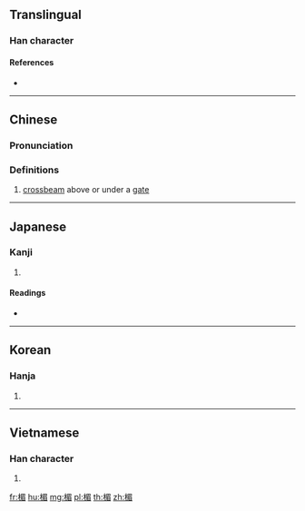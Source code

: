 ==Translingual==

===Han character===
{{Han char|rn=75|rad=木|as=09|sn=13|four=47967|canj=DAHU|ids=⿰木眉}}

====References====
* {{Han ref|kx=0540.140|dkj=15155|dj=0928.010|hdz=21257.080|uh=6963|ud=26979|bh=B7B0|bd=47024}}

----

==Chinese==
{{zh-forms}}

===Pronunciation===
{{zh-pron
|m=méi
|c=mei4
|mc=y
|oc=y
|ma=
|cat=n
}}

===Definitions===
# [[crossbeam]] above or under a [[gate]]

----

==Japanese==

===Kanji===
{{ja-kanji|grade=|rs=木09}}

# {{defn|lang=ja|sort=木09}}

====Readings====
* {{ja-readings|on=[[び]] (bi), [[み]] (mi)|kun=[[ひさし]] (hisashi)}}

----

==Korean==

===Hanja===
{{ko-hanja|hangeul=[[미]]|eumhun=|rv=mi|mr=mi|y=mi}}

# {{defn|lang=ko|sort=木09}}

----

==Vietnamese==

===Han character===
{{vi-readings|rs=木09|hanviet=me}}

# {{defn|lang=vi|sort=木09}}

[[fr:楣]]
[[hu:楣]]
[[mg:楣]]
[[pl:楣]]
[[th:楣]]
[[zh:楣]]